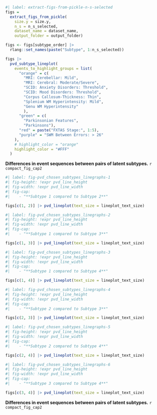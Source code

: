 ```r
#| label: extract-figs-from-pickle-n-s-selected
figs =
  extract_figs_from_pickle(
    size.y = size.y,
    n_s = n_s_selected,
    dataset_name = dataset_name,
    output_folder = output_folder)

figs <- figs[subtype_order] |>   
  rlang::set_names(paste("Subtype", 1:n_s_selected))
```

::: {#suppfig-pvd_chosen_subtypes_bumpplot}

```r
figs |> 
  pvd_subtype_lineplot(
    events_to_highlight_groups = list(
      "orange" = c(
        "MRI: Cerebellar: Mild",
        "MRI: Cerebral: Moderate/Severe",
        "SCID: Anxiety Disorders: Threshold",
        "SCID: Mood Disorders: Threshold",
        "Corpus Callosum-Thickness: Thin",
        "Splenium WM Hyperintensity: Mild",
        "Genu WM Hyperintensity"
        ),
      "green" = c(
        "Parkinsonian Features",
        "Parkinsons"),
      "red" = paste("FXTAS Stage:", 1:5),
      "purple" = "SWM Between Errors: > 26"
    ),
    # highlight_color = "orange"
    highlight_color = "#FFF"
  )
```


**Differences in event sequences between pairs of latent subtypes.**
`r compact_fig_cap2`

:::


::: {#suppfig-pvd_chosen_subtypes_linegraphs}

```r
#| label: fig-pvd_chosen_subtypes_linegraphs-1
#| fig-height: !expr pvd_line_height
#| fig-width: !expr pvd_line_width
#| fig-cap:
#|    - "**Subtype 1 compared to Subtype 2**"

figs[c(1, 2)] |> pvd_lineplot(text_size = lineplot_text_size)

```


```r
#| label: fig-pvd_chosen_subtypes_linegraphs-2
#| fig-height: !expr pvd_line_height
#| fig-width: !expr pvd_line_width
#| fig-cap:
#|    - "**Subtype 1 compared to Subtype 3**"

figs[c(1, 3)] |> pvd_lineplot(text_size = lineplot_text_size)

```


```r
#| label: fig-pvd_chosen_subtypes_linegraphs-3
#| fig-height: !expr pvd_line_height
#| fig-width: !expr pvd_line_width
#| fig-cap:
#|    - "**Subtype 1 compared to Subtype 4**"

figs[c(1, 4)] |> pvd_lineplot(text_size = lineplot_text_size)

```

```r
#| label: fig-pvd_chosen_subtypes_linegraphs-4
#| fig-height: !expr pvd_line_height
#| fig-width: !expr pvd_line_width
#| fig-cap:
#|    - "**Subtype 2 compared to Subtype 3**"

figs[c(2, 3)] |> pvd_lineplot(text_size = lineplot_text_size)

```


```r
#| label: fig-pvd_chosen_subtypes_linegraphs-5
#| fig-height: !expr pvd_line_height
#| fig-width: !expr pvd_line_width
#| fig-cap:
#|    - "**Subtype 2 compared to Subtype 4**"

figs[c(2, 4)] |> pvd_lineplot(text_size = lineplot_text_size)

```

```r
#| label: fig-pvd_chosen_subtypes_linegraphs-6
#| fig-height: !expr pvd_line_height
#| fig-width: !expr pvd_line_width
#| fig-cap:
#|    - "**Subtype 3 compared to Subtype 4**"

figs[c(3, 4)] |> pvd_lineplot(text_size = lineplot_text_size)

```

**Differences in event sequences between pairs of latent subtypes.**
`r compact_fig_cap2`

:::
